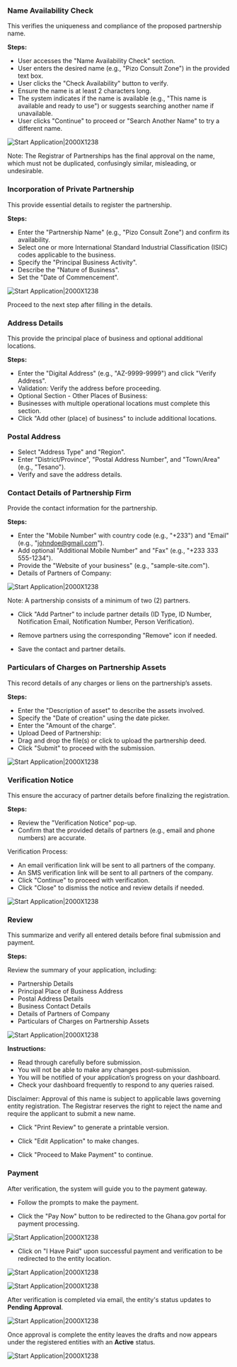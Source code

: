 ### Name Availability Check

This verifies the uniqueness and compliance of the proposed partnership name.

**Steps:**
- User accesses the "Name Availability Check" section.
- User enters the desired name (e.g., "Pizo Consult Zone") in the provided text box.
- User clicks the "Check Availability" button to verify.
- Ensure the name is at least 2 characters long.
- The system indicates if the name is available (e.g., "This name is available and ready to use") or suggests searching another name if unavailable.
- User clicks "Continue" to proceed or "Search Another Name" to try a different name.

![Start Application|2000X1238](/process2.png)

Note: The Registrar of Partnerships has the final approval on the name, which must not be duplicated, confusingly similar, misleading, or undesirable.

### Incorporation of Private Partnership

This provide essential details to register the partnership.

**Steps:**
- Enter the "Partnership Name" (e.g., "Pizo Consult Zone") and confirm its availability.
- Select one or more International Standard Industrial Classification (ISIC) codes applicable to the business.
- Specify the "Principal Business Activity".
- Describe the "Nature of Business".
- Set the "Date of Commencement".

![Start Application|2000X1238](/process3.png)

Proceed to the next step after filling in the details.

### Address Details

 This provide the principal place of business and optional additional locations.

**Steps:**

- Enter the "Digital Address" (e.g., "AZ-9999-9999") and click "Verify Address".
- Validation: Verify the address before proceeding.
- Optional Section - Other Places of Business:
- Businesses with multiple operational locations must complete this section.
- Click "Add other (place) of business" to include additional locations.

### Postal Address
- Select "Address Type" and "Region".
- Enter "District/Province", "Postal Address Number", and "Town/Area" (e.g., "Tesano").
- Verify and save the address details.


### Contact Details of Partnership Firm
Provide the contact information for the partnership.

**Steps:**

- Enter the "Mobile Number" with country code (e.g., "+233") and "Email" (e.g., "johndoe@gmail.com").
- Add optional "Additional Mobile Number" and "Fax" (e.g., "+233 333 555-1234").
- Provide the "Website of your business" (e.g., "sample-site.com").
- Details of Partners of Company:

![Start Application|2000X1238](/process5.png)

Note: A partnership consists of a minimum of two (2) partners.

- Click "Add Partner" to include partner details (ID Type, ID Number, Notification Email, Notification Number, Person Verification).

- Remove partners using the corresponding "Remove" icon if needed.

- Save the contact and partner details.

### Particulars of Charges on Partnership Assets
This record details of any charges or liens on the partnership’s assets.

**Steps:**
- Enter the "Description of asset" to describe the assets involved.
- Specify the "Date of creation" using the date picker.
- Enter the "Amount of the charge".
- Upload Deed of Partnership:
- Drag and drop the file(s) or click to upload the partnership deed.
- Click "Submit" to proceed with the submission.

![Start Application|2000X1238](/process6.png)

### Verification Notice
This ensure the accuracy of partner details before finalizing the registration.

**Steps:**

- Review the "Verification Notice" pop-up.
- Confirm that the provided details of partners (e.g., email and phone numbers) are accurate.

Verification Process:
- An email verification link will be sent to all partners of the company.
- An SMS verification link will be sent to all partners of the company.
- Click "Continue" to proceed with verification.
- Click "Close" to dismiss the notice and review details if needed.

![Start Application|2000X1238](/verify8.png)

### Review

This summarize and verify all entered details before final submission and payment.

**Steps:**

Review the summary of your application, including:
- Partnership Details
- Principal Place of Business Address
- Postal Address Details
- Business Contact Details
- Details of Partners of Company
- Particulars of Charges on Partnership Assets

![Start Application|2000X1238](/review7.png)

**Instructions:**

- Read through carefully before submission.
- You will not be able to make any changes post-submission.
- You will be notified of your application’s progress on your dashboard.
- Check your dashboard frequently to respond to any queries raised.

Disclaimer: Approval of this name is subject to applicable laws governing entity registration. The Registrar reserves the right to reject the name and require the applicant to submit a new name.

- Click "Print Review" to generate a printable version.

- Click "Edit Application" to make changes.

- Click "Proceed to Make Payment" to continue.

### Payment

After verification, the system will guide you to the payment gateway.

- Follow the prompts to make the payment.

- Click the "Pay Now" button to be redirected to the Ghana.gov portal for payment processing.

![Start Application|2000X1238](/gov9.png)

- Click on "I Have Paid" upon successful payment and verification to be redirected to the entity location.

![Start Application|2000X1238](/paid9.png)

![Start Application|2000X1238](/final.png)

After verification is completed via email, the entity's status updates to **Pending Approval**.

![Start Application|2000X1238](/final1.png)

Once approval is complete the entity leaves the drafts and now appears under the registered entities with an **Active** status.

![Start Application|2000X1238](/final2.png)